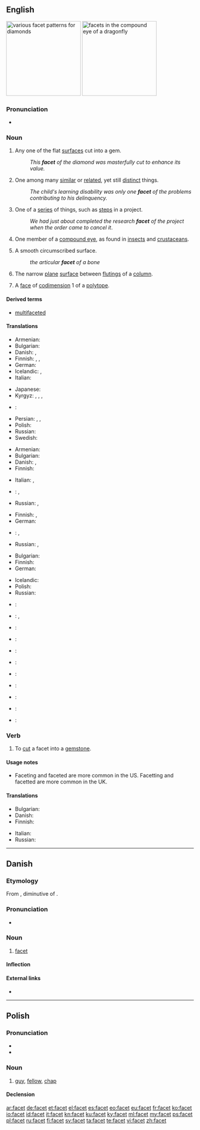 ==English==
{{wikipedia}}
[[Image:Diamond_cut_history.png|thumb|right|200px|various facet patterns for diamonds]]
[[Image:Dragonfly_eye_3811.jpg|thumb|right|200px|facets in the compound eye of a dragonfly]]

===Pronunciation===
* {{IPA|/ˈfæsɪt/}}

===Noun===
{{en-noun}}

# Any one of the flat [[surface]]s cut into a gem.
#: ''This '''facet''' of the diamond was masterfully cut to enhance its value.''
# One among many [[similar]] or [[related]], yet still [[distinct]] things.
#: ''The child's learning disability was only one '''facet''' of the problems contributing to his delinquency.''
# One of a [[series]] of things, such as [[step]]s in a project.
#: ''We had just about completed the research '''facet''' of the project when the order came to cancel it''.
# {{anatomy}} One member of a [[compound eye]], as found in [[insect]]s and [[crustacean]]s.
# {{anatomy}} A smooth circumscribed surface.
#: ''the articular '''facet''' of a bone''
# {{architecture}} The narrow [[plane]] [[surface]] between [[fluting]]s of a [[column]].
# {{mathematics}} A [[face]] of [[codimension]] 1 of a [[polytope]].

====Derived terms====
* [[multifaceted]]

====Translations====
{{trans-top|flat surface cut into a gem}}
* Armenian: {{t-|hy|նիստ|tr=nist}}
* Bulgarian: {{t+|bg|стена|f|sc=Cyrl}}
* Danish: {{t-|da|facet|c}}, {{t-|da|flade|c}}
* Finnish: {{t+|fi|taho}}, {{t-|fi|fasetti}}, {{t+|fi|viiste}}
* German: {{t+|de|Facette|f}}
* Icelandic: {{t+|is|flötur|m}}, {{t-|is|fægiflötur|m}}
* Italian: {{t-|it|faccetta|f}}
{{trans-mid}}
* Japanese: {{t-|ja|小面|tr={{Jpan|[[しょうめん]]}}, shōmen|sc=Jpan}}
* Kyrgyz: {{t+|ky|аспект|}}, {{t+|ky|кыр|}}, {{t+|ky|этап|}}, {{t+|ky|чет|}}
* {{ttbc|cmn}}: {{t|cmn|刻面|tr=[[kè]][[miàn]]|sc=Hani}} <!-- previously this was two entries, with the two characters linked individually, repeated under "Simplified Chinese" and "Traditional Chinese". is this correct? also, is it idiomatic? if not, use {{t-SOP}} -->
* Persian: {{t+|fa|جنبه|sc=fa-Arab}}, {{t+|fa|وجه|sc=fa-Arab}}, {{t+|fa|جهت|sc=fa-Arab}}
* Polish: {{t-|pl|faseta|f}}
* Russian: {{t+|ru|грань|f|tr=gran’|sc=Cyrl}}
* Swedish: {{t+|sv|fasett}}
{{trans-bottom}}

{{trans-top|one among many similar yet distinct things}}
* Armenian: {{t-|hy|երես|tr=eres}}
* Bulgarian: {{t+|bg|страна|sc=Cyrl}}
* Danish: {{t-|da|facet|c}}, {{t-|da|side|c}}
* Finnish: {{t+|fi|puoli}}
{{trans-mid}}
* Italian: {{t+|it|aspetto}}, {{t-|it|sfaccettatura|f}}
* {{ttbc|cmn}}: {{t|cmn|面|sc=Hans}}, {{t|cmn|方面|sc=Hans}} <!-- previously this was "Simplified Chinese" - please verify -->
* Russian: {{t+|ru|сторона|f|tr=storoná|sc=Cyrl}}, {{t+|ru|грань|f|tr=gran’|sc=Cyrl}}
{{trans-bottom}}

{{trans-top|one of a series of things}}
* Finnish: {{t+|fi|vaihe}}, {{t+|fi|askel}}
* German: {{t+|de|Facette|f}}
{{trans-mid}}
* {{ttbc|cmn}}: {{t|cmn|面|sc=Hans}}, {{t|cmn|方面|sc=Hans}} <!-- previously this was "Simplified Chinese" - please verify -->
* Russian: {{t+|ru|этап|m|tr=etáp|sc=Cyrl}}, {{t+|ru|часть|f|tr=čast’|sc=Cyrl}}
{{trans-bottom}}

{{trans-top|one member of a compound eye}}
* Bulgarian: {{t+|bg|фасета|f|sc=Cyrl}}
* Finnish: {{t-|fi|silmäkeila}}
* German: {{t+|de|Facette|f}}
{{trans-mid}}
* Icelandic: {{t-|is|smáauga|n}}
* Polish: {{t|pl|fasetka|f}}
* Russian: {{t+|ru|фасетка|f|tr=fas'étka}}
{{trans-bottom}}

{{checktrans-top}}
* {{ttbc|ar}}: {{t-|ar|سطح|alt=سطْح|m|tr=ʂaʈħ|sc=Arab}}
* {{ttbc|yue}}: {{tø|yue|面|tr=min6|sc=Hani}}, {{tø|yue|刻面|tr=haak1 min6|sc=Hani}}
* {{ttbc|fr}}: {{t+|fr|facette}}
* {{ttbc|gu}}: {{t-|gu|પાસું|tr=pāsuṁ|sc=Gujr}}
* {{ttbc|hi}}: {{t-|hi|पहलू|tr=pahalū|sc=Deva}}
{{trans-mid}}
* {{ttbc|it}}: {{t-|it|sfaccettatura|f}}
* {{ttbc|mr}}: {{t-|mr|पैलू|tr=pailū|sc=Deva}}
* {{ttbc|fa}}: {{t+|fa|سطح|tr=satah|sc=fa-Arab}}
* {{ttbc|pa}}: {{t-|pa|ਪਹਿਲੂ|tr=pahilū|sc=Guru}}
* {{ttbc|sa}}: {{t-|sa|पक्षः|tr=pakṣa|sc=Deva}}
* {{ttbc|es}}: {{t+|es|faceta|f}}
{{trans-bottom}}

===Verb===
{{en-verb|facets|'''[[faceting]]''' or '''[[facetting]]'''|'''[[faceted]]''' or '''[[facetted]]'''|'''[[faceted]]''' or '''[[facetted]]'''}}

# To [[cut]] a facet into a [[gemstone]].

====Usage notes====
* Faceting and faceted are more common in the US.  Facetting and facetted are more common in the UK.

====Translations====
{{trans-top|to cut a facet}}
* Bulgarian: {{t+|bg|шлифовам|sc=Cyrl}}
* Danish: {{t-|da|facettere}}
* Finnish: {{t+|fi|hioa}}
{{trans-mid}}
* Italian: {{t-|it|sfaccettare}}
* Russian: {{t+|ru|огранить|tr=ogranít'}}
{{trans-bottom}}

----

==Danish==

===Etymology===
From {{etyl|fr|da}} {{term|facette||facet|lang=fr}}, diminutive of {{term|face|lang=fr}}.

===Pronunciation===
* {{IPA|/fasɛt/|[faˈsɛd̥]|lang=da}}

===Noun===
{{da-noun|stem=facett|en|er}}

# [[facet#English|facet]]

====Inflection====
{{da-noun-infl|stem=facett|en|er}}

====External links====
* {{pedialite|lang=da}}

----

==Polish==

===Pronunciation===
* {{IPA|[ˈfat͡sɛt]|lang=pl}}
* {{audio|Pl-facet.ogg|Audio}}

===Noun===
{{head|pl|noun|g=m}}

# {{colloquial|lang=pl}} [[guy]], [[fellow]], [[chap]]

====Declension====
{{pl-decl-noun
|facet|faceci
|faceta|facetów
|facetowi|facetom
|faceta|facetów
|facetem|facetami
|facecie|facetach
|facecie|faceci
}}

[[ar:facet]]
[[de:facet]]
[[et:facet]]
[[el:facet]]
[[es:facet]]
[[eo:facet]]
[[eu:facet]]
[[fr:facet]]
[[ko:facet]]
[[io:facet]]
[[id:facet]]
[[it:facet]]
[[kn:facet]]
[[ku:facet]]
[[ky:facet]]
[[ml:facet]]
[[my:facet]]
[[ps:facet]]
[[pl:facet]]
[[ru:facet]]
[[fi:facet]]
[[sv:facet]]
[[ta:facet]]
[[te:facet]]
[[vi:facet]]
[[zh:facet]]